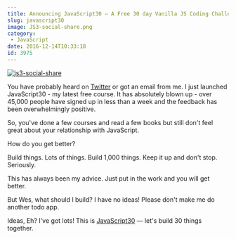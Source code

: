 ```yaml
---
title: Announcing JavaScript30 — A Free 30 day Vanilla JS Coding Challenge
slug: javascript30
image: JS3-social-share.png
category:
 - JavaScript
date: 2016-12-14T10:33:18
id: 3975
---
```


<a href="https://JavaScript30.com"><img src="JS3-social-share.png" alt="js3-social-share" /></a>

You have probably heard on <a href="https://twitter.com/wesbos">Twitter</a> or got an email from me. I just launched JavaScript30 - my latest free course. It has absolutely blown up - over 45,000 people have signed up in less than a week and the feedback has been overwhelmingly positive.

So, you've done a few courses and read a few books but still don't feel great about your relationship with JavaScript.

How do you get better?

Build things. Lots of things. Build 1,000 things. Keep it up and don't stop. Seriously.

This has always been my advice. Just put in the work and you will get better.

But Wes, what should I build? I have no ideas! Please don't make me do another todo app.

Ideas, Eh? I've got lots! This is <a href="https://JavaScript30.com">JavaScript30</a> — let's build 30 things together.